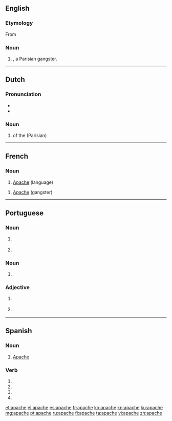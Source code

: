 {{also|Apache}}
==English==

===Etymology===
From {{etyl|fr|en}} {{m|fr|apache}}

===Noun===
{{en-noun}}

# {{alternative case form of|Apache|nodot=yes|lang=en}}, a Parisian gangster.

----

==Dutch==

===Pronunciation===
* {{audio|Nl-apache.ogg|Audio|lang=nl}}
* {{hyphenation|apa|che|lang=nl}}

===Noun===
{{nl-noun|m|-en|pl2=-s|-}}

# {{l|en|member}} of the (Parisian) {{l|en|underworld}}

----

==French==

===Noun===
{{fr-noun|m|-}}

# [[Apache]] (language)

{{fr-noun|m}}

# [[Apache]] (gangster)

----

==Portuguese==

===Noun===
{{pt-noun|m-f|s}}

# {{l|en|Apache}} {{gloss|one of the native Apache people of the southwestern United States}}
# {{l|en|Apache}} {{gloss|a violent Parisian gangster during the late 19th century and early 20th century}}

===Noun===
{{pt-noun|m|-}}

# {{l|en|Apache}} {{gloss|Athabaskan language spoken by the Apache}}

===Adjective===
{{pt-adj|apach|e}}

# {{l|en|Apache}} {{gloss|of or relating to the Apache people and their culture}}
# {{l|en|Apache}} {{gloss|of or relating to the Apache language}}

----

==Spanish==

===Noun===
{{es-noun|mf}}

# [[Apache]]

===Verb===
{{es-verb-form}}

# {{es-verb form of|ending=ar|mood=imperative|pers=2|formal=yes|number=singular|apachar}}
# {{es-verb form of|ending=ar|mood=subjunctive|tense=present|pers=1|number=singular|apachar}}
# {{es-verb form of|ending=ar|mood=subjunctive|tense=present|pers=2|formal=yes|number=singular|apachar}}
# {{es-verb form of|ending=ar|mood=subjunctive|tense=present|pers=3|number=singular|apachar}}

[[et:apache]]
[[el:apache]]
[[es:apache]]
[[fr:apache]]
[[ko:apache]]
[[kn:apache]]
[[ku:apache]]
[[mg:apache]]
[[pt:apache]]
[[ru:apache]]
[[fi:apache]]
[[ta:apache]]
[[vi:apache]]
[[zh:apache]]